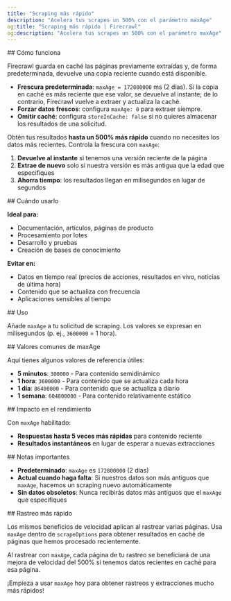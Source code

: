 ```yaml
---
title: "Scraping más rápido"
description: "Acelera tus scrapes un 500% con el parámetro maxAge"
og:title: "Scraping más rápido | Firecrawl"
og:description: "Acelera tus scrapes un 500% con el parámetro maxAge"
---
```




<div id="how-it-works">
  ## Cómo funciona
</div>

Firecrawl guarda en caché las páginas previamente extraídas y, de forma predeterminada, devuelve una copia reciente cuando está disponible.

- **Frescura predeterminada**: `maxAge = 172800000` ms (2 días). Si la copia en caché es más reciente que ese valor, se devuelve al instante; de lo contrario, Firecrawl vuelve a extraer y actualiza la caché.
- **Forzar datos frescos**: configura `maxAge: 0` para extraer siempre.
- **Omitir caché**: configura `storeInCache: false` si no quieres almacenar los resultados de una solicitud.

Obtén tus resultados **hasta un 500% más rápido** cuando no necesites los datos más recientes. Controla la frescura con `maxAge`:

1. **Devuelve al instante** si tenemos una versión reciente de la página
2. **Extrae de nuevo** solo si nuestra versión es más antigua que la edad que especifiques
3. **Ahorra tiempo**: los resultados llegan en milisegundos en lugar de segundos

<div id="when-to-use-this">
  ## Cuándo usarlo
</div>

**Ideal para:**

- Documentación, artículos, páginas de producto
- Procesamiento por lotes
- Desarrollo y pruebas
- Creación de bases de conocimiento

**Evitar en:**

- Datos en tiempo real (precios de acciones, resultados en vivo, noticias de última hora)
- Contenido que se actualiza con frecuencia
- Aplicaciones sensibles al tiempo

<div id="usage">
  ## Uso
</div>

Añade `maxAge` a tu solicitud de scraping. Los valores se expresan en milisegundos (p. ej., `3600000` = 1 hora).

<CodeGroup>

<FastScrapePython />

<FastScrapeNode />

</CodeGroup>

<div id="common-maxage-values">
  ## Valores comunes de maxAge
</div>

Aquí tienes algunos valores de referencia útiles:

- **5 minutos**: `300000` - Para contenido semidinámico
- **1 hora**: `3600000` - Para contenido que se actualiza cada hora
- **1 día**: `86400000` - Para contenido que se actualiza a diario
- **1 semana**: `604800000` - Para contenido relativamente estático

<div id="performance-impact">
  ## Impacto en el rendimiento
</div>

Con `maxAge` habilitado:

- **Respuestas hasta 5 veces más rápidas** para contenido reciente
- **Resultados instantáneos** en lugar de esperar a nuevas extracciones

<div id="important-notes">
  ## Notas importantes
</div>

- **Predeterminado**: `maxAge` es `172800000` (2 días)
- **Actual cuando haga falta**: Si nuestros datos son más antiguos que `maxAge`, hacemos un scraping nuevo automáticamente
- **Sin datos obsoletos**: Nunca recibirás datos más antiguos que el `maxAge` que especifiques

<div id="faster-crawling">
  ## Rastreo más rápido
</div>

Los mismos beneficios de velocidad aplican al rastrear varias páginas. Usa `maxAge` dentro de `scrapeOptions` para obtener resultados en caché de páginas que hemos procesado recientemente.

<CodeGroup>

<FastCrawlPython />
<FastCrawlNode />
<FastCrawlCURL />

</CodeGroup>

Al rastrear con `maxAge`, cada página de tu rastreo se beneficiará de una mejora de velocidad del 500% si tenemos datos recientes en caché para esa página.

¡Empieza a usar `maxAge` hoy para obtener rastreos y extracciones mucho más rápidos!